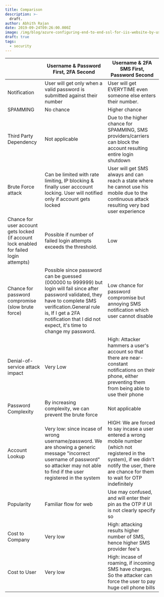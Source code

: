 ```yaml
---
title: Comparison
description: >-
  draft.
author: Abhith Rajan
date: 2019-09-24T09:26:00.000Z
image: /img/blog/azure-configuring-end-to-end-ssl-for-iis-website-by-using-application-gateway/cover.png
draft: true
tags:
  - security
---
```


|                                                                                         | Username & Password First, 2FA Second                                                                                                                                                                                                                     | Username & 2FA SMS First, Password Second                                                                                                                                                         |
| --------------------------------------------------------------------------------------- | --------------------------------------------------------------------------------------------------------------------------------------------------------------------------------------------------------------------------------------------------------- | ------------------------------------------------------------------------------------------------------------------------------------------------------------------------------------------------- |
| Notification                                                                            | User will get only when a valid password is submitted against their number                                                                                                                                                                                | User will get EVERYTIME even someone else enters their number.                                                                                                                                    |
| SPAMMING                                                                                | No chance                                                                                                                                                                                                                                                 | Higher chance                                                                                                                                                                                     |
| Third Party Dependency                                                                  | Not applicable                                                                                                                                                                                                                                            | Due to the higher chance for SPAMMING, SMS providers/carriers can block the account resulting entire login shutdown                                                                               |
| Brute Force attack                                                                      | Can be limited with rate limiting, IP blocking & finally user acccount locking. User will notified only if account gets locked                                                                                                                            | User will get SMS always and can reach a state where he cannot use his mobile due to the continuous attack resulting very bad user experience                                                     |
| Chance for user account gets locked (if account lock enabled for failed login attempts) | Possible if number of failed login attempts exceeds the threshold.                                                                                                                                                                                        | Low                                                                                                                                                                                               |
| Chance for password compromise (slow brute force)                                       | Possible since password can be guessed (000000 to 999999) but login will fail since after password validated, they have to complete SMS verification.General rule is, If I get a 2FA notification that I did not expect, it's time to change my password. | Low chance for password compromise but annoying SMS notification which user cannot disable                                                                                                        |
| Denial-of-service attack impact                                                         | Very Low                                                                                                                                                                                                                                                  | High: Attacker hammers a user's account so that there are near-constant notifications on their phone, either preventing them from being able to use their phone                                   |
| Password Complexity                                                                     | By increasing complexity, we can prevent the brute force                                                                                                                                                                                                  | Not applicable                                                                                                                                                                                    |
| Account Lookup                                                                          | Very low: since incase of wrong username/password. We are showing a generic message "incorrect username of password" so attacker may not able to find if the user registered in the system                                                                | HIGH: We are forced to say incase a user entered a wrong mobile number (which not registered in the system), if we didn't notify the user, there are chance for them to wait for OTP indefinitely |
| Popularity                                                                              | Familiar flow for web                                                                                                                                                                                                                                     | Use may confused, and will enter their pin as the OTP if UI is not clearly specify so                                                                                                             |
| Cost to Company                                                                         | Very low                                                                                                                                                                                                                                                  | High: attacking results higher number of SMS, hence higher SMS provider fee's                                                                                                                     |
| Cost to User                                                                            | Very low                                                                                                                                                                                                                                                  | High: incase of roaming, if incoming SMS have charges. So the attacker can force the user to pay huge cell phone bills                                                                            |

